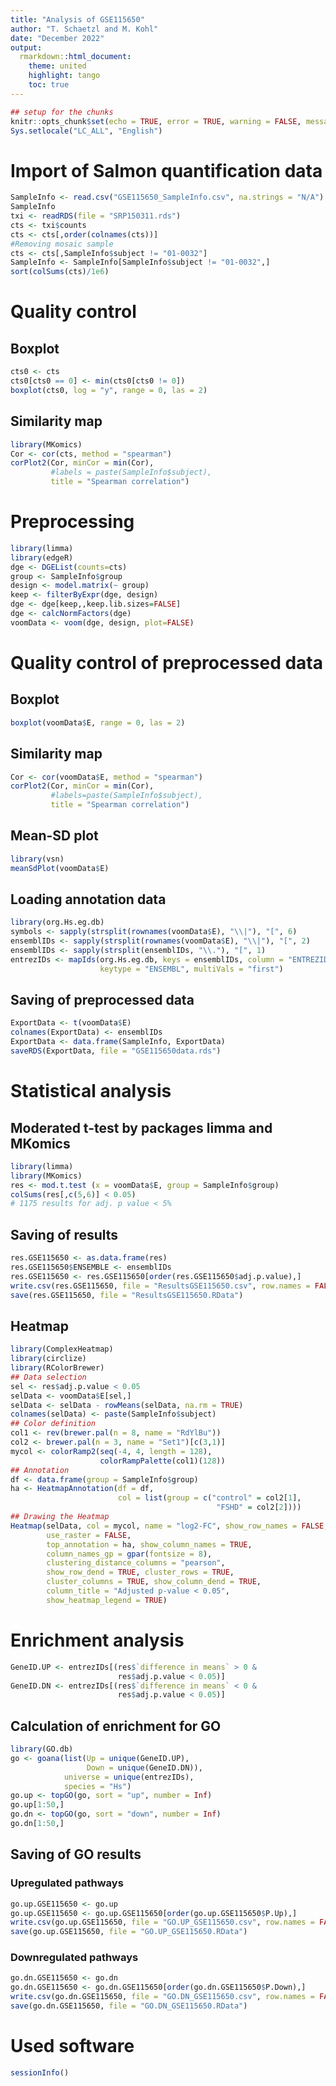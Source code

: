 ---
title: "Analysis of GSE115650"
author: "T. Schaetzl and M. Kohl"
date: "December 2022"
output:
  rmarkdown::html_document:
    theme: united
    highlight: tango
    toc: true
---

```{r setup, include=FALSE}
## setup for the chunks
knitr::opts_chunk$set(echo = TRUE, error = TRUE, warning = FALSE, message = FALSE)
Sys.setlocale("LC_ALL", "English")
```


# Import of Salmon quantification data

```{r}
SampleInfo <- read.csv("GSE115650_SampleInfo.csv", na.strings = "N/A")
SampleInfo
txi <- readRDS(file = "SRP150311.rds")
cts <- txi$counts
cts <- cts[,order(colnames(cts))]
#Removing mosaic sample
cts <- cts[,SampleInfo$subject != "01-0032"]
SampleInfo <- SampleInfo[SampleInfo$subject != "01-0032",]
sort(colSums(cts)/1e6)
```


# Quality control 

## Boxplot 

```{r}
cts0 <- cts
cts0[cts0 == 0] <- min(cts0[cts0 != 0])
boxplot(cts0, log = "y", range = 0, las = 2)
```

## Similarity map

```{r}
library(MKomics)
Cor <- cor(cts, method = "spearman")
corPlot2(Cor, minCor = min(Cor), 
         #labels = paste(SampleInfo$subject),
         title = "Spearman correlation")
```


# Preprocessing

```{r}
library(limma)
library(edgeR)
dge <- DGEList(counts=cts)
group <- SampleInfo$group
design <- model.matrix(~ group)
keep <- filterByExpr(dge, design)
dge <- dge[keep,,keep.lib.sizes=FALSE]
dge <- calcNormFactors(dge)
voomData <- voom(dge, design, plot=FALSE)
```


# Quality control of preprocessed data

## Boxplot

```{r}
boxplot(voomData$E, range = 0, las = 2)
```

## Similarity map

```{r}
Cor <- cor(voomData$E, method = "spearman")
corPlot2(Cor, minCor = min(Cor), 
         #labels=paste(SampleInfo$subject),
         title = "Spearman correlation")
```

## Mean-SD plot

```{r}
library(vsn)
meanSdPlot(voomData$E)
```

## Loading annotation data

```{r}
library(org.Hs.eg.db)
symbols <- sapply(strsplit(rownames(voomData$E), "\\|"), "[", 6)
ensemblIDs <- sapply(strsplit(rownames(voomData$E), "\\|"), "[", 2)
ensemblIDs <- sapply(strsplit(ensemblIDs, "\\."), "[", 1)
entrezIDs <- mapIds(org.Hs.eg.db, keys = ensemblIDs, column = "ENTREZID", 
                    keytype = "ENSEMBL", multiVals = "first")
```

## Saving of preprocessed data

```{r}
ExportData <- t(voomData$E) 
colnames(ExportData) <- ensemblIDs
ExportData <- data.frame(SampleInfo, ExportData)
saveRDS(ExportData, file = "GSE115650data.rds")
```


# Statistical analysis

## Moderated t-test by packages limma and MKomics

```{r}
library(limma)
library(MKomics)
res <- mod.t.test (x = voomData$E, group = SampleInfo$group)
colSums(res[,c(5,6)] < 0.05)
# 1175 results for adj. p value < 5%
```

## Saving of results

```{r}
res.GSE115650 <- as.data.frame(res)
res.GSE115650$ENSEMBLE <- ensemblIDs
res.GSE115650 <- res.GSE115650[order(res.GSE115650$adj.p.value),]
write.csv(res.GSE115650, file = "ResultsGSE115650.csv", row.names = FALSE)
save(res.GSE115650, file = "ResultsGSE115650.RData")
```

## Heatmap 

```{r}
library(ComplexHeatmap)
library(circlize)
library(RColorBrewer)
## Data selection
sel <- res$adj.p.value < 0.05
selData <- voomData$E[sel,]
selData <- selData - rowMeans(selData, na.rm = TRUE)
colnames(selData) <- paste(SampleInfo$subject)
## Color definition
col1 <- rev(brewer.pal(n = 8, name = "RdYlBu"))
col2 <- brewer.pal(n = 3, name = "Set1")[c(3,1)]
mycol <- colorRamp2(seq(-4, 4, length = 128), 
                    colorRampPalette(col1)(128)) 
## Annotation
df <- data.frame(group = SampleInfo$group)
ha <- HeatmapAnnotation(df = df,
                        col = list(group = c("control" = col2[1],
                                              "FSHD" = col2[2])))
## Drawing the Heatmap
Heatmap(selData, col = mycol, name = "log2-FC", show_row_names = FALSE,
        use_raster = FALSE,
        top_annotation = ha, show_column_names = TRUE,
        column_names_gp = gpar(fontsize = 8),
        clustering_distance_columns = "pearson",
        show_row_dend = TRUE, cluster_rows = TRUE,
        cluster_columns = TRUE, show_column_dend = TRUE,
        column_title = "Adjusted p-value < 0.05",
        show_heatmap_legend = TRUE)
```


# Enrichment analysis

```{r}
GeneID.UP <- entrezIDs[(res$`difference in means` > 0 & 
                        res$adj.p.value < 0.05)]
GeneID.DN <- entrezIDs[(res$`difference in means` < 0 & 
                        res$adj.p.value < 0.05)]
```

## Calculation of enrichment for GO

```{r}
library(GO.db)
go <- goana(list(Up = unique(GeneID.UP), 
                 Down = unique(GeneID.DN)), 
            universe = unique(entrezIDs), 
            species = "Hs")
go.up <- topGO(go, sort = "up", number = Inf)
go.up[1:50,]
go.dn <- topGO(go, sort = "down", number = Inf)
go.dn[1:50,]
```

## Saving of GO results

### Upregulated pathways

```{r}
go.up.GSE115650 <- go.up
go.up.GSE115650 <- go.up.GSE115650[order(go.up.GSE115650$P.Up),]
write.csv(go.up.GSE115650, file = "GO.UP_GSE115650.csv", row.names = FALSE)
save(go.up.GSE115650, file = "GO.UP_GSE115650.RData")
```

### Downregulated pathways

```{r}
go.dn.GSE115650 <- go.dn
go.dn.GSE115650 <- go.dn.GSE115650[order(go.dn.GSE115650$P.Down),]
write.csv(go.dn.GSE115650, file = "GO.DN_GSE115650.csv", row.names = FALSE)
save(go.dn.GSE115650, file = "GO.DN_GSE115650.RData")
```


# Used software

```{r}
sessionInfo()
```
